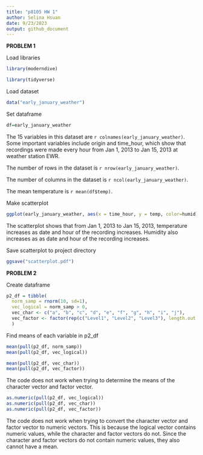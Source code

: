 ```yaml
---
title: "p8105 HW 1"
author: Selina Hsuan
date: 9/23/2023
output: github_document
---
```


**PROBLEM 1**

Load libraries
```r
library(moderndive)

library(tidyverse)
```

Load dataset
```r
data("early_january_weather")
```

Set dataframe
```r
df=early_january_weather 

```


The 15 variables in this dataset are `r colnames(early_january_weather)`. 
Some important variables include origin and time_hour, which show that recordings were made every hour from Jan 1, 2013 to Jan 15, 2013 at weather station EWR. 

The number of rows in the dataset is `r nrow(early_january_weather)`.

The number of columns in the dataset is `r ncol(early_january_weather)`.

The mean temperature is `r mean(df$temp)`.


Make scatterplot
```r
ggplot(early_january_weather, aes(x = time_hour, y = temp, color=humid)) + geom_point()

```


The scatterplot shows that from Jan 1, 2013 to Jan 15, 2013, temperature increases as date and hour of the recording increases. Humidity also increases as as date and hour of the recording increases. 


Save scatterplot to project directory
```r
ggsave("scatterplot.pdf")
```

**PROBLEM 2**

Create dataframe

```r
p2_df = tibble(
  norm_samp = rnorm(10, sd=1),
  vec_logical = norm_samp > 0,
  vec_char <- c("a", "b", "c", "d", "e", "f", "g", "h", "i", "j"),
  vec_factor <- factor(rep(c("Level1", "Level2", "Level3"), length.out = 10))
  )
```

Find means of each variable in p2_df

```r
mean(pull(p2_df, norm_samp))
mean(pull(p2_df, vec_logical))
```

```r
mean(pull(p2_df, vec_char))
mean(pull(p2_df, vec_factor))
```

The code does not work when trying to determine the means of the character vector and factor vector. 

```r
as.numeric(pull(p2_df, vec_logical))
as.numeric(pull(p2_df, vec_char))
as.numeric(pull(p2_df, vec_factor))
```

The code does not work when trying to convert the character vector and factor vector to numeric vectors. This is because the logical vector contains numeric values, while the character and factor vectors do not. Since the character and factor vectors do not contain numeric values, they also cannot have a mean. 


